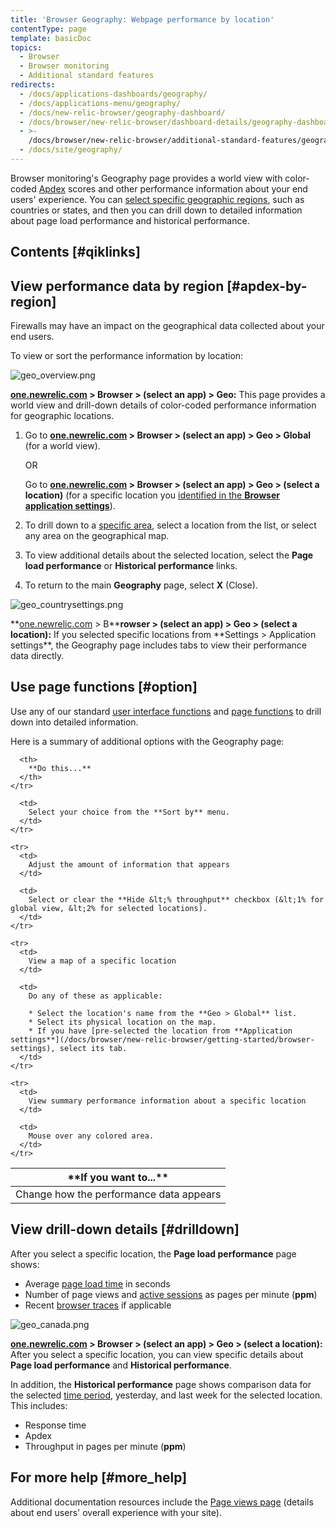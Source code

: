 ```yaml
---
title: 'Browser Geography: Webpage performance by location'
contentType: page
template: basicDoc
topics:
  - Browser
  - Browser monitoring
  - Additional standard features
redirects:
  - /docs/applications-dashboards/geography/
  - /docs/applications-menu/geography/
  - /docs/new-relic-browser/geography-dashboard/
  - /docs/browser/new-relic-browser/dashboard-details/geography-dashboard/
  - >-
    /docs/browser/new-relic-browser/additional-standard-features/geography-webpage-performance-location/
  - /docs/site/geography/
---
```


Browser monitoring's Geography page provides a world view with color-coded [Apdex](/docs/apm/new-relic-apm/apdex/apdex-measuring-user-satisfaction) scores and other performance information about your end users' experience. You can [select specific geographic regions](/docs/browser/new-relic-browser/getting-started/browser-settings), such as countries or states, and then you can drill down to detailed information about page load performance and historical performance.

## Contents [#qiklinks]

## View performance data by region [#apdex-by-region]

<Callout variant="important">
  Firewalls may have an impact on the geographical data collected about your end users.
</Callout>

To view or sort the performance information by location:

![geo_overview.png](./images/geo_overview.png "geo_overview.png")

**[one.newrelic.com](https://one.newrelic.com) > Browser > (select an app) > Geo:** This page provides a world view and drill-down details of color-coded performance information for geographic locations.

1. Go to **[one.newrelic.com](https://one.newrelic.com) > Browser > (select an app) > Geo > Global** (for a world view).

   OR

   Go to **[one.newrelic.com](https://one.newrelic.com) > Browser > (select an app) > Geo > (select a location)** (for a specific location you [identified in the **Browser application settings**](/docs/browser/new-relic-browser/getting-started/browser-settings)).
2. To drill down to a [specific area](#drilldown), select a location from the list, or select any area on the geographical map.
3. To view additional details about the selected location, select the **Page load performance** or **Historical performance** links.
4. To return to the main **Geography** page, select **X** (Close).

![geo_countrysettings.png](./images/geo_countrysettings.png "geo_countrysettings.png")

**[one.newrelic.com](https://one.newrelic.com) > B\*\***rowser > (select an app) > Geo > (select a location):** If you selected specific locations from **Settings > Application settings\*\*, the Geography page includes tabs to view their performance data directly.

## Use page functions [#option]

Use any of our standard [user interface functions](/docs/accounts-partnerships/education/getting-started-new-relic/new-relic-user-interface) and [page functions](/docs/accounts-partnerships/education/getting-started-new-relic/standard-dashboard-features) to drill down into detailed information.

Here is a summary of additional options with the Geography page:

<Table>
  <thead>
    <tr>
      <th width={250}>
        **If you want to...**
      </th>

      <th>
        **Do this...**
      </th>
    </tr>
  </thead>

  <tbody>
    <tr>
      <td>
        Change how the performance data appears
      </td>

      <td>
        Select your choice from the **Sort by** menu.
      </td>
    </tr>

    <tr>
      <td>
        Adjust the amount of information that appears
      </td>

      <td>
        Select or clear the **Hide &lt;% throughput** checkbox (&lt;1% for global view, &lt;2% for selected locations).
      </td>
    </tr>

    <tr>
      <td>
        View a map of a specific location
      </td>

      <td>
        Do any of these as applicable:

        * Select the location's name from the **Geo > Global** list.
        * Select its physical location on the map.
        * If you have [pre-selected the location from **Application settings**](/docs/browser/new-relic-browser/getting-started/browser-settings), select its tab.
      </td>
    </tr>

    <tr>
      <td>
        View summary performance information about a specific location
      </td>

      <td>
        Mouse over any colored area.
      </td>
    </tr>
  </tbody>
</Table>

## View drill-down details [#drilldown]

After you select a specific location, the **Page load performance** page shows:

* Average [page load time](/docs/browser/new-relic-browser/page-load-timing/page-load-timing-process) in seconds
* Number of page views and [active sessions](/docs/browser/new-relic-browser/page-load-timing/session-tracking) as pages per minute (**ppm**)
* Recent [browser traces](/docs/apm/traces/browser-traces/browser-traces) if applicable

![geo_canada.png](./images/geo_canada.png "geo_canada.png")

**[one.newrelic.com](https://one.newrelic.com) > Browser > (select an app) > Geo > (select a location):** After you select a specific location, you can view specific details about **Page load performance** and **Historical performance**.

In addition, the **Historical performance** page shows comparison data for the selected [time period](/docs/apm/new-relic-apm/ui-functions/time-picker-setting-time-periods-view-data), yesterday, and last week for the selected location. This includes:

* Response time
* Apdex
* Throughput in pages per minute (**ppm**)

## For more help [#more_help]

Additional documentation resources include the [Page views page](/docs/browser/new-relic-browser/dashboard-details/page-views-dashboard) (details about end users' overall experience with your site).
